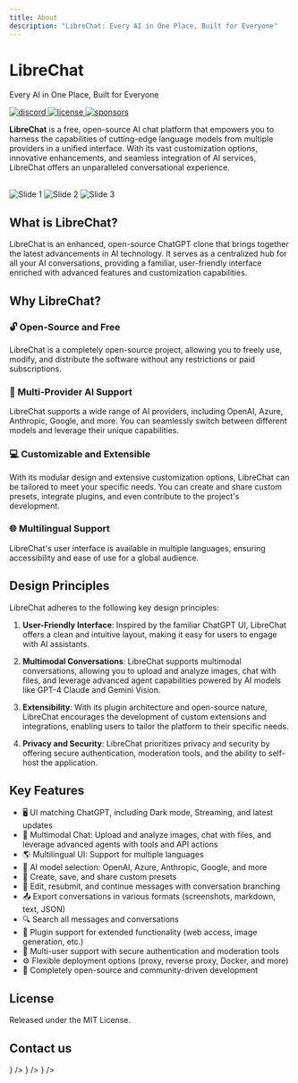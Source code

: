 ```yaml
---
title: About
description: "LibreChat: Every AI in One Place, Built for Everyone"
---
```


# LibreChat

<div style={{ textAlign: "center" }}>
  Every AI in One Place, Built for Everyone
</div >
<div style={{ display: "flex", justifyContent: "center" }} >
  <p className="_flex _h-6 _mt-4 _gap-2">
      <a href="https://discord.librechat.ai" target="_blank">
          <img alt="discord" src="https://img.shields.io/discord/1086345563026489514?label=&logo=discord&style=for-the-badge&logoWidth=20&logoColor=white&labelColor=000000&color=blueviolet" loading="lazy" decoding="async"></img>
      </a>
      <a href="https://github.com/danny-avila/LibreChat/blob/main/LICENSE" target="_blank">
          <img alt="license" src="https://img.shields.io/github/license/danny-avila/LibreChat?style=for-the-badge&logo=github&logoColor=white&labelColor=000000" loading="lazy" decoding="async"></img>
      </a>
      <a aria-label="Sponsors" href="https://github.com/sponsors/danny-avila" target="_blank">
          <img alt="sponsors" src="https://img.shields.io/badge/SPONSORS-red.svg?style=for-the-badge&logo=github-sponsors&logoColor=white&labelColor=000000&logoWidth=20" loading="lazy" decoding="async"></img>
      </a>
  </p>
</div >

**LibreChat** is a free, open-source AI chat platform that empowers you to harness the capabilities of cutting-edge language models from multiple providers in a unified interface. With its vast customization options, innovative enhancements, and seamless integration of AI services, LibreChat offers an unparalleled conversational experience.

<div>&nbsp;</div>

<div style={{ maxWidth: '100%', margin: 'auto' }}>
  <Carousel autoplay animationDuration={1500} perView={1}>
    <img
      src="https://github.com/danny-avila/LibreChat/assets/32828263/9b260f59-6acc-4fac-83b9-9d123d6b4a35"
      alt="Slide 1"
      style={{ maxWidth: '40%', height: 'auto' }}
    />
    <img
      src="https://github.com/danny-avila/LibreChat/assets/32828263/d742c488-963a-4011-86f2-b6df184b70d1"
      alt="Slide 2"
      style={{ maxWidth: '40%', height: 'auto' }}
    />
    <img
      src="https://github.com/danny-avila/LibreChat/assets/32828263/5a338731-eb95-41ea-8327-f5e78b8cc157"
      alt="Slide 3"
      style={{ maxWidth: '40%', height: 'auto' }}
    />
  </Carousel>
</div>

## What is LibreChat?

LibreChat is an enhanced, open-source ChatGPT clone that brings together the latest advancements in AI technology. It serves as a centralized hub for all your AI conversations, providing a familiar, user-friendly interface enriched with advanced features and customization capabilities.

## Why LibreChat?

### 🔓 Open-Source and Free
LibreChat is a completely open-source project, allowing you to freely use, modify, and distribute the software without any restrictions or paid subscriptions.

### 🤖 Multi-Provider AI Support
LibreChat supports a wide range of AI providers, including OpenAI, Azure, Anthropic, Google, and more. You can seamlessly switch between different models and leverage their unique capabilities.

### 💻 Customizable and Extensible
With its modular design and extensive customization options, LibreChat can be tailored to meet your specific needs. You can create and share custom presets, integrate plugins, and even contribute to the project's development.

### 🌐 Multilingual Support
LibreChat's user interface is available in multiple languages, ensuring accessibility and ease of use for a global audience.

## Design Principles

LibreChat adheres to the following key design principles:

1. **User-Friendly Interface**: Inspired by the familiar ChatGPT UI, LibreChat offers a clean and intuitive layout, making it easy for users to engage with AI assistants.

2. **Multimodal Conversations**: LibreChat supports multimodal conversations, allowing you to upload and analyze images, chat with files, and leverage advanced agent capabilities powered by AI models like GPT-4 Claude and Gemini Vision.

3. **Extensibility**: With its plugin architecture and open-source nature, LibreChat encourages the development of custom extensions and integrations, enabling users to tailor the platform to their specific needs.

4. **Privacy and Security**: LibreChat prioritizes privacy and security by offering secure authentication, moderation tools, and the ability to self-host the application.

## Key Features

- 🖥️ UI matching ChatGPT, including Dark mode, Streaming, and latest updates
- 💬 Multimodal Chat: Upload and analyze images, chat with files, and leverage advanced agents with tools and API actions
- 🌎 Multilingual UI: Support for multiple languages
- 🤖 AI model selection: OpenAI, Azure, Anthropic, Google, and more
- 💾 Create, save, and share custom presets
- 🔄 Edit, resubmit, and continue messages with conversation branching
- 📤 Export conversations in various formats (screenshots, markdown, text, JSON)
- 🔍 Search all messages and conversations
- 🔌 Plugin support for extended functionality (web access, image generation, etc.)
- 👥 Multi-user support with secure authentication and moderation tools
- ⚙️ Flexible deployment options (proxy, reverse proxy, Docker, and more)
- 📖 Completely open-source and community-driven development

## License
Released under the MIT License.

## Contact us

<Cards num={3}>
  <Cards.Card
    title="GitHub Discussions"
    href="/gh-discussions"
    icon={<IconGithub />}
  />
  <Cards.Card title="Discord" href="/discord" icon={<IconDiscord />} />
  <Cards.Card
    title="contact@librechat.ai"
    href="mailto:contact@librechat.ai"
    icon={<Mail />}
  />
</Cards>
